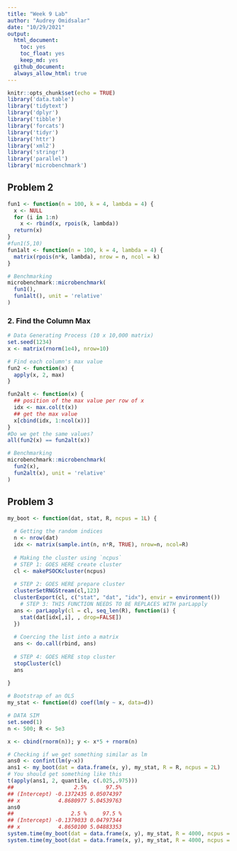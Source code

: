 ```yaml
---
title: "Week 9 Lab"
author: "Audrey Omidsalar"
date: "10/29/2021"
output:
  html_document:
    toc: yes
    toc_float: yes
    keep_md: yes
  github_document:
  always_allow_html: true
---
```


```r
knitr::opts_chunk$set(echo = TRUE)
library('data.table')
library('tidytext')
library('dplyr')
library('tibble')
library('forcats')
library('tidyr')
library('httr')
library('xml2')
library('stringr')
library('parallel')
library('microbenchmark')
```

## Problem 2
```r
fun1 <- function(n = 100, k = 4, lambda = 4) {
  x <- NULL
  for (i in 1:n)
    x <- rbind(x, rpois(k, lambda))
  return(x)
}
#fun1(5,10)
fun1alt <- function(n = 100, k = 4, lambda = 4) {
  matrix(rpois(n*k, lambda), nrow = n, ncol = k)
}

# Benchmarking
microbenchmark::microbenchmark(
  fun1(),
  fun1alt(), unit = 'relative'
)

```

### 2. Find the Column Max
```r
# Data Generating Process (10 x 10,000 matrix)
set.seed(1234)
x <- matrix(rnorm(1e4), nrow=10)

# Find each column's max value
fun2 <- function(x) {
  apply(x, 2, max)
}

fun2alt <- function(x) {
  ## position of the max value per row of x
  idx <- max.col(t(x))
  ## get the max value
  x[cbind(idx, 1:ncol(x))]
}
#Do we get the same values?
all(fun2(x) == fun2alt(x))

# Benchmarking
microbenchmark::microbenchmark(
  fun2(x),
  fun2alt(x), unit = 'relative'
)
```

## Problem 3
```r
my_boot <- function(dat, stat, R, ncpus = 1L) {
  
  # Getting the random indices
  n <- nrow(dat)
  idx <- matrix(sample.int(n, n*R, TRUE), nrow=n, ncol=R)
 
  # Making the cluster using `ncpus`
  # STEP 1: GOES HERE create cluster
  cl <- makePSOCKcluster(ncpus)
  
  # STEP 2: GOES HERE prepare cluster
  clusterSetRNGStream(cl,123)
  clusterExport(cl, c("stat", "dat", "idx"), envir = environment())
    # STEP 3: THIS FUNCTION NEEDS TO BE REPLACES WITH parLapply
  ans <- parLapply(cl = cl, seq_len(R), function(i) {
    stat(dat[idx[,i], , drop=FALSE])
  })
  
  # Coercing the list into a matrix
  ans <- do.call(rbind, ans)
  
  # STEP 4: GOES HERE stop cluster
  stopCluster(cl)
  ans
  
}
```

```r
# Bootstrap of an OLS
my_stat <- function(d) coef(lm(y ~ x, data=d))

# DATA SIM
set.seed(1)
n <- 500; R <- 5e3

x <- cbind(rnorm(n)); y <- x*5 + rnorm(n)

# Checking if we get something similar as lm
ans0 <- confint(lm(y~x))
ans1 <- my_boot(dat = data.frame(x, y), my_stat, R = R, ncpus = 2L)
# You should get something like this
t(apply(ans1, 2, quantile, c(.025,.975)))
##                   2.5%      97.5%
## (Intercept) -0.1372435 0.05074397
## x            4.8680977 5.04539763
ans0
##                  2.5 %     97.5 %
## (Intercept) -0.1379033 0.04797344
## x            4.8650100 5.04883353
system.time(my_boot(dat = data.frame(x, y), my_stat, R = 4000, ncpus = 1L))
system.time(my_boot(dat = data.frame(x, y), my_stat, R = 4000, ncpus = 2L))
```

